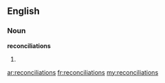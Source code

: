 ==English==

===Noun===
'''reconciliations'''

# {{plural of|[[reconciliation]]}}

[[ar:reconciliations]]
[[fr:reconciliations]]
[[my:reconciliations]]